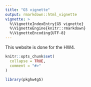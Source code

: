 ```yaml
---
title: "G5 vignette"
output: rmarkdown::html_vignette
vignette: >
  %\VignetteIndexEntry{G5 vignette}
  %\VignetteEngine{knitr::rmarkdown}
  %\VignetteEncoding{UTF-8}
---
```


This website is done for the HW4.

```r
knitr::opts_chunk$set(
  collapse = TRUE,
  comment = "#>"
)
```

```r
library(pkghw4g5)
```
